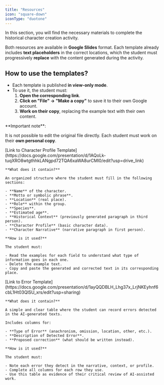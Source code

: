 ```yaml
---
title: "Resources"
icon: "square-down"
iconType: "duotone"
---
```


In this section, you will find the necessary materials to complete the historical character creation activity.

Both resources are available in **Google Slides** format. Each template already includes **text placeholders** in the correct locations, which the student must progressively **replace** with the content generated during the activity.

## How to use the templates?

- Each template is published **in view-only mode**.
- To use it, the student must:
  1. **Open the corresponding link**.
  2. **Click on "File" → "Make a copy"** to save it to their own Google account.
  3. **Work on their copy**, replacing the example text with their own content.

<Info>
  **Important note**:

  It is not possible to edit the original file directly. Each student must work on their **own personal copy**.
</Info>

<AccordionGroup>
  <Accordion title="Character Profile Template" icon="newspaper" iconType="duotone">
    <Icon icon="link" iconType="duotone" color="#851F6A" /> [Link to Character Profile Template](https://docs.google.com/presentation/d/1AQoLk-tuqXRO8wtgthhkLANgpd72TQA6xaWA8urCMl0/edit?usp=drive_link)

    **What does it contain?**

    An organized structure where the student must fill in the following sections:

    - **Name** of the character.
    - **Motto or symbolic phrase**.
    - **Location** (real place).
    - **Role** within the group.
    - **Species**.
    - **Estimated age**.
    - **Historical Context** (previously generated paragraph in third person).
    - **Character Profile** (basic character data).
    - **Character Narrative** (narrative paragraph in first person).

    **How is it used?**

    The student must:

    - Read the examples for each field to understand what type of information goes in each one.
    - Delete the example text.
    - Copy and paste the generated and corrected text in its corresponding place.
  </Accordion>
  <Accordion title="Error Table" id="error-table" icon="thumbs-down" iconType="duotone">
    <Icon icon="link" iconType="duotone" color="#851F6A" /> [Link to Error Template](https://docs.google.com/presentation/d/1ayQQDBLH_Lhg37x_LrjNKEyhnf6cbL1Ht03QlSU_xrs/edit?usp=sharing)

    **What does it contain?**

    A simple and clear table where the student can record errors detected in the AI-generated texts.

    Includes columns for:

    - **Type of Error** (anachronism, omission, location, other, etc.).
    - **Description of Detected Error**.
    - **Proposed correction** (what should be written instead).

    **How is it used?**

    The student must:

    - Note each error they detect in the narrative, context, or profile.
    - Complete all columns for each row they use.
    - Use this table as evidence of their critical review of AI-assisted work.
  </Accordion>
</AccordionGroup>
